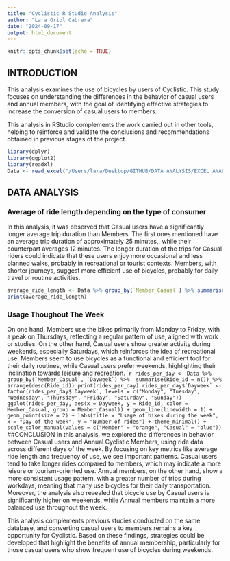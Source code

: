 ```yaml
---
title: "Cyclistic R Studio Analysis"
author: "Lara Oriol Cabrera"
date: "2024-09-17"
output: html_document
---
```


```r
knitr::opts_chunk$set(echo = TRUE)
```

## INTRODUCTION
This analysis examines the use of bicycles by users of Cyclistic. This study focuses on understanding the differences in the behavior of casual users and annual members, with the goal of identifying effective strategies to increase the conversion of casual users to members.

This analysis in RStudio complements the work carried out in other tools, helping to reinforce and validate the conclusions and recommendations obtained in previous stages of the project.
```r
library(dplyr)
library(ggplot2)
library(readxl)
Data <- read_excel("/Users/lara/Desktop/GITHUB/DATA ANALYSIS/EXCEL ANALYSIS/Cyclistic Project Database (clean).xlsx")
```
## DATA ANALYSIS
### Average of ride length depending on the type of consumer
In this analysis, it was observed that Casual users have a significantly longer average trip duration than Members. The first ones mentioned have an average trip duration of approximately 25 minutes,, while their counterpart averages 12 minutes. The longer duration of the trips for Casual riders could indicate that these users enjoy more occasional and less planned walks, probably in recreational or tourist contexts. Members, with shorter journeys, suggest more efficient use of bicycles, probably for daily travel or routine activities.
```r
average_ride_length <- Data %>% group_by(`Member_Casual`) %>% summarise(avg_ride_length = mean(Ride_Length, na.rm = TRUE))
print(average_ride_length)
```
### Usage Thoughout The Week

On one hand, Members use the bikes primarily from Monday to Friday, with a peak on Thursdays, reflecting a regular pattern of use, aligned with work or studies. On the other hand, Casual users show greater activity during weekends, especially Saturdays, which reinforces the idea of recreational use. Members seem to use bicycles as a functional and efficient tool for their daily routines, while Casual users prefer weekends, highlighting their inclination towards leisure and recreation.
````r
rides_per_day <- Data %>% 
group_by(`Member_Casual`, `Dayweek`) %>% 
summarise(Ride_id = n()) %>% arrange(desc(Ride_id))
print(rides_per_day)
rides_per_day$`Dayweek` <- factor(rides_per_day$`Dayweek`, levels = c("Monday", "Tuesday", "Wednesday", "Thursday", "Friday", "Saturday", "Sunday"))
 ggplot(rides_per_day, aes(x = Dayweek, y = Ride_id, color = Member_Casual, group = Member_Casual)) + geom_line(linewidth = 1) + geom_point(size = 2) + labs(title = "Usage of bikes during the week", x = "Day of the week", y = "Number of rides") + theme_minimal() + scale_color_manual(values = c("Member" = "orange", "Casual" = "blue"))
```
##CONCLUSION
In this analysis, we explored the differences in behavior between Casual users and Annual Cyclistic Members, using ride data across different days of the week. By focusing on key metrics like average ride length and frequency of use, we see important patterns. Casual users tend to take longer rides compared to members, which may indicate a more leisure or tourism-oriented use. Annual members, on the other hand, show a more consistent usage pattern, with a greater number of trips during workdays, meaning that many use bicycles for their daily transportation. Moreover, the analysis also revealed that bicycle use by Casual users is significantly higher on weekends, while Annual members maintain a more balanced use throughout the week.

This analysis complements previous studies conducted on the same database, and converting casual users to members remains a key opportunity for Cyclistic. Based on these findings, strategies could be developed that highlight the benefits of annual membership, particularly for those casual users who show frequent use of bicycles during weekends. 
